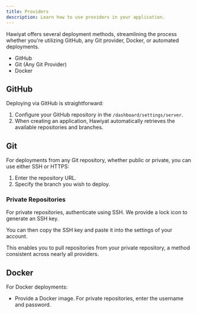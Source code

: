 ```yaml
---
title: Providers
description: Learn how to use providers in your application.
---
```


Hawiyat offers several deployment methods, streamlining the process whether you're utilizing GitHub, any Git provider, Docker, or automated deployments.

- GitHub
- Git (Any Git Provider)
- Docker

## GitHub

Deploying via GitHub is straightforward:

1. Configure your GitHub repository in the `/dashboard/settings/server`.
2. When creating an application, Hawiyat automatically retrieves the available repositories and branches.

## Git

For deployments from any Git repository, whether public or private, you can use either SSH or HTTPS:

1. Enter the repository URL.
2. Specify the branch you wish to deploy.

### Private Repositories

For private repositories, authenticate using SSH. We provide a lock icon to generate an SSH key.

<ImageZoom src="/assets/hawiyat-ssh-key.png" width={800} height={630} className="rounded-lg"/>

You can then copy the SSH key and paste it into the settings of your account.

<ImageZoom src="/assets/private-repository.png" width={800} height={630} className="rounded-lg"/>

This enables you to pull repositories from your private repository, a method consistent across nearly all providers.

## Docker

For Docker deployments:

- Provide a Docker image. For private repositories, enter the username and password.
